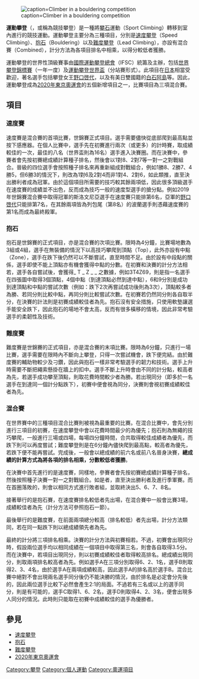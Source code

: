 [[File:BW_2012-08-26_Dorothea_Karalus_GER_0541.JPG|caption=Climber in a bouldering competition]]

'''運動攀登'''（{{lang-en|Climbing Competition}}，或稱為競技攀登）是一種將[[攀石|攀石]]運動（Sport Climbing）轉移到室內進行的競技運動。運動攀登主要分為三種項目，分別是[[速度攀登|速度攀登]]（Speed Climbing）、[[抱石|抱石]]（Bouldering）以及[[難度攀登|難度攀登]]（Lead Climbing），亦設有混合賽（Combined），計分方法為各項目排名中相乘，以得分較低者獲勝。

運動攀登的世界性頂級賽事由[[國際運動攀登總會|國際運動攀登總會]]（IFSC）統籌及主辦，包括[[世界攀登錦標賽|世界攀登錦標賽]]（一年一度）及[[運動攀登世界盃|運動攀登世界盃]]（分站賽形式）。此項目在[[日本|日本]]相當受歡迎，著名選手包括攀登女王[[野口啓代|野口啓代]]，以及有美日雙國籍的[[白石阿島|白石阿島]]等。因此，運動攀登成為[[2020年東京奧運會|2020年東京奧運會]]的五個新增項目之一，比賽項目為三項混合賽。

==項目==
===速度賽===
{{main|速度攀登}}
速度賽是混合賽的首項比賽，世錦賽正式項目。選手需要儘快從底部爬到最高點並按下感應器。在個人比賽中，選手先在初賽進行兩次（或更多）的計時賽，取成績較佳的一次，最佳的八名（世界盃則為16名）選手進入決賽圈。而在決賽中，參賽者會先按初賽總成績計算種子排名，然後會以1對8、2對7等一對一之對戰組合。晉級的四位選手會按照種子排名來再重新組成對戰組合，例如1勝8、2勝7、4勝5，但6勝3的情況下，則改為1對6及2對4而非1對4、2對6，如此類推，直至決出勝利者成為冠軍。由於這個項目所需要的技巧較其餘兩項低，因此很多頂級選手在速度賽的成績並不出色，反而成為技巧一般的速度型選手的搶分點。例如2019年世錦賽混合賽中取得冠軍的斯洛文尼亞選手在速度賽只能排第6名，亞軍的[[野口啓代|野口啓代]]只能排第7名，在其餘兩項皆為列包尾（第8名）的波蘭選手則憑藉速度賽的第1名而成為最終殿軍。

===抱石===
{{main|抱石}}
抱石是世錦賽的正式項目，亦是混合賽的次項比賽。限時為4分鐘，比賽場地數為3組或4組，選手在無裝備的情況下以高技巧攀爬到頂點（Top），此外亦設有中點（Zone），選手在跌下後仍然可以不斷嘗試，直至時間不足。由於設有中段點的關係，選手即使不能上頂點亦有機會獲得中點的分數。在初賽和決賽的計分方法相若，選手各自嘗試後，會獲得_ T _ Z _ _ 之數據，例如3T4Z69，則是指一名選手在四張圖中取得3個頂點，4個中點（到達頂點必然到達中點），6和9分別是成功到達頂點和中點的嘗試次數（例如：跌下2次再嘗試成功後則為3次），頂點較多者為勝、若同分則比較中點，再同分則比較嘗試次數。在初賽若仍然同分則各自取半分，在決賽的計法則是初賽成績較佳者為先。抱石沒有安全措施，只使用軟墊讓選手能安全跌下，因此抱石的場地不會太高，反而有很多橫移的情境，因此非常考驗選手的柔韌性及技術。

===難度賽===
{{main|難度攀登}}
難度賽是世錦賽的正式項目，亦是混合賽的末項比賽。限時為6分鐘，只進行一場比賽，選手需要在限時內不斷向上攀登，只得一次嘗試機會，跌下便完結。由於難度賽的輔助物較少及刁鑽，因此與抱石一樣非常考驗選手的韌力和技術。選手上升時需要不斷把繩索懸掛在牆上的扣中。選手不斷上升時會由不同的計分點，較高者為先，若選手成功攀至頂點，則取花費時間較少者為勝。若出現同分（即多於一名選手在到達同一個計分點跌下），初賽中便會視為同分，決賽則會視初賽成績較佳者為先。

===混合賽===
在世界賽中的三種項目混合比賽則被視為最重要的比賽。在混合比賽中，會先分別進行三項目的初賽，在速度攀登中會以花費時間最少的為優先；抱石則為無繩的技巧攀爬，一般進行三場或四場，每場四分鐘時間，合共取得較佳成績者為優先，而跌下則可以再度嘗試；難度攀登則是在6分鐘內儘快爬到最高點，較高者為優先，若跌下便不能再嘗試。完成後，一般會以總成績的前六名或前八名晉身決賽，'''總成績的計算方式為將各項的排名相乘，分數較低者獲勝'''。

在決賽中首先進行的是速度賽，同樣地，參賽者會先按初賽總成績計算種子排名，然後按照種子決賽一對一之對戰組合。如是者，直至決出勝利者及進行季軍賽。而在首圈落敗的，則會以相同方式進行敗者組，並取終決出5、6、7、8名。

接著舉行的是抱石賽，在速度賽排名較低者先出場，在混合賽中一般會比賽3場，成績較佳者為先（計分方法可參照抱石一節）。

最後舉行的是難度賽，在前面兩項總分較高（排名較低）者先出場，計分方法類同，若在同一點跌下則以總成績領先者為先。

最終的計分將三項排名相乘。決賽的計分方法與初賽相若。不過，初賽會出現同分時，假設兩位選手均以相同成績在一個項目中取得第三名，則會各自取得3.5分。而在決賽中，若項目出現同分，則以初賽成績較佳者取得較高排名。總成績出現同分，則取兩項排名較高者為先。例如選手A在三項分別取得6、2、1名，選手B則取得2、3、4名，由於選手A在兩項成績較高，因此選手A的排名高於選手B。混合比賽中絕對不會出現兩名選手同分後仍不能決勝的情況，由於排名是必定會分先後的，因此兩位選手比較下必然會產生2:1的局面。不過若有三名或以上的選手同分，則是有可能的，選手C取得1、6、2名，選手D則取得4、2、3名，便會出現多人同分的情況。此時則只能取在初賽中成績較佳的選手為優勝者。

==參見==
*[[速度攀登|速度攀登]]
*[[抱石|抱石]]
*[[難度攀登|難度攀登]]
*[[2020年東京奧運會|2020年東京奧運會]]

[[Category:攀登|Category:攀登]]
[[Category:個人運動|Category:個人運動]]
[[Category:奧運項目|Category:奧運項目]]